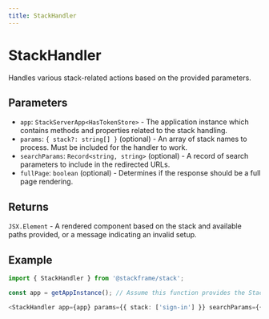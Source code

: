```yaml
---
title: StackHandler
---
```


# StackHandler

Handles various stack-related actions based on the provided parameters.

## Parameters

- `app`: `StackServerApp<HasTokenStore>` - The application instance which contains methods and properties related to the stack handling.
- `params`: `{ stack?: string[] }` (optional) - An array of stack names to process. Must be included for the handler to work.
- `searchParams`: `Record<string, string>` (optional) - A record of search parameters to include in the redirected URLs.
- `fullPage`: `boolean` (optional) - Determines if the response should be a full page rendering.

## Returns

`JSX.Element` - A rendered component based on the stack and available paths provided, or a message indicating an invalid setup.

## Example

```typescript
import { StackHandler } from '@stackframe/stack';

const app = getAppInstance(); // Assume this function provides the StackServerApp instance

<StackHandler app={app} params={{ stack: ['sign-in'] }} searchParams={{ redirectTo: '/home' }} fullPage={true} />
```